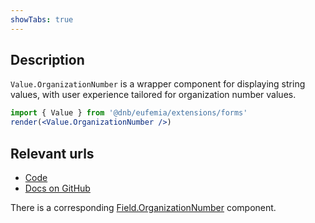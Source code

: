 ```yaml
---
showTabs: true
---
```


## Description

`Value.OrganizationNumber` is a wrapper component for displaying string values, with user experience tailored for organization number values.

```jsx
import { Value } from '@dnb/eufemia/extensions/forms'
render(<Value.OrganizationNumber />)
```

## Relevant urls

- [Code](https://github.com/dnbexperience/eufemia/tree/main/packages/dnb-eufemia/src/extensions/forms/Value/OrganizationNumber)
- [Docs on GitHub](https://github.com/dnbexperience/eufemia/tree/main/packages/dnb-design-system-portal/src/docs/uilib/extensions/forms/Value/OrganizationNumber)

There is a corresponding [Field.OrganizationNumber](/uilib/extensions/forms/feature-fields/OrganizationNumber) component.
